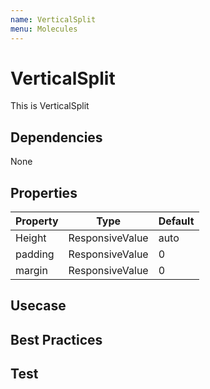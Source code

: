 ```yaml
---
name: VerticalSplit
menu: Molecules
---
```



# VerticalSplit

This is VerticalSplit

## Dependencies
<App>
<Flex>
<Chip bg="blue.deep" color="#FFF">None</Chip>
</Flex>
</App>

## Properties

|Property|Type|Default|
|-|-|-|
|Height|ResponsiveValue|auto|
|padding|ResponsiveValue|0|
|margin|ResponsiveValue|0|

## Usecase

<Playground>
  <App>
    <VerticalSplit height="100px" />
  </App>
</Playground>

## Best Practices

## Test
